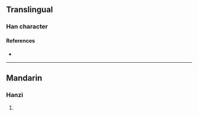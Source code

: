 {{character info/new}}
==Translingual==

===Han character===
{{Han char|rn=86|rad=火|as=09|sn=13|four=|canj=FBBR|ids=⿰火咼}}

====References====
* {{Han ref|kx=0678.161|dkj=19251|hdz=32218.020|uh=7171|ud=29041}}

----

==Mandarin==

===Hanzi===
{{cmn-hanzi|pin=[[guā]] ([[gua1]])|wg=kua<sup>1</sup>}}

# {{rfdef|cmn|sort=火09}}